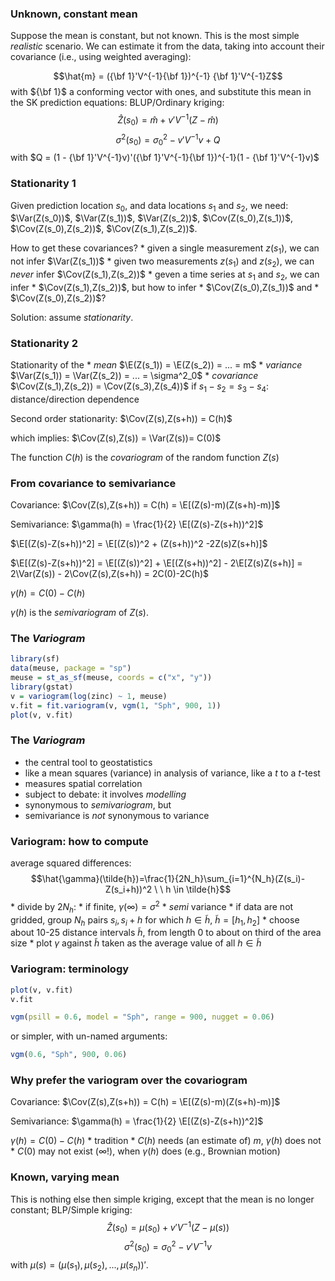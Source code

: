 $$
\newcommand{\E}{{\rm E}}       % E expectation operator
\newcommand{\Var}{{\rm Var}}   % Var variance operator
\newcommand{\Cov}{{\rm Cov}}   % Cov covariance operator
\newcommand{\Cor}{{\rm Corr}}
$$

###  Unknown, constant mean
Suppose the mean is constant, but not known. This is the most simple
_realistic_ scenario. We can estimate it from the data, taking into
account their covariance (i.e., using weighted averaging):

$$\hat{m} = ({\bf 1}'V^{-1}{\bf 1})^{-1} {\bf 1}'V^{-1}Z$$
with ${\bf 1}$ a conforming vector with ones,
and substitute this mean in the SK prediction equations:
BLUP/Ordinary kriging: 
$$\hat{Z}(s_0) = \hat{m} + v'V^{-1} (Z-\hat{m})$$
$$\sigma^2(s_0) = \sigma^2_0 - v'V^{-1}v + Q$$
with $Q = (1 - {\bf 1}'V^{-1}v)'({\bf 1}'V^{-1}{\bf 1})^{-1}(1 - {\bf 1}'V^{-1}v)$


### Stationarity 1
Given prediction location $s_0$, and data locations $s_1$ and
$s_2$, we need: $\Var(Z(s_0))$, $\Var(Z(s_1))$, $\Var(Z(s_2))$,
$\Cov(Z(s_0),Z(s_1))$, $\Cov(Z(s_0),Z(s_2))$, $\Cov(Z(s_1),Z(s_2))$.

How to get these covariances?
* given a single measurement $z(s_1)$, we can not infer $\Var(Z(s_1))$
* given two measurements $z(s_1)$ and $z(s_2)$, we can _never_
infer $\Cov(Z(s_1),Z(s_2))$
* geven a time series at $s_1$ and $s_2$, we can infer 
 * $\Cov(Z(s_1),Z(s_2))$, but how to infer 
 * $\Cov(Z(s_0),Z(s_1))$ and
 * $\Cov(Z(s_0),Z(s_2))$?

Solution: assume _stationarity_.

### Stationarity 2

Stationarity of the
* _mean_ $\E(Z(s_1)) = \E(Z(s_2)) = ... = m$
* _variance_ $\Var(Z(s_1)) = \Var(Z(s_2)) = ... = \sigma^2_0$
* _covariance_ $\Cov(Z(s_1),Z(s_2)) = \Cov(Z(s_3),Z(s_4))$
if $s_1-s_2=s_3-s_4$: distance/direction dependence

Second order stationarity:
$\Cov(Z(s),Z(s+h)) = C(h)$

which implies:
$\Cov(Z(s),Z(s)) = \Var(Z(s))= C(0)$

The function $C(h)$ is the _covariogram_ of the random
function $Z(s)$

### From covariance to semivariance
Covariance: $\Cov(Z(s),Z(s+h)) = C(h) = \E[(Z(s)-m)(Z(s+h)-m)]$

Semivariance: $\gamma(h) = \frac{1}{2} \E[(Z(s)-Z(s+h))^2]$

$\E[(Z(s)-Z(s+h))^2] = \E[(Z(s))^2 + (Z(s+h))^2 -2Z(s)Z(s+h)]$

[Assume $m=0$]:

$\E[(Z(s)-Z(s+h))^2] = \E[(Z(s))^2] + \E[(Z(s+h))^2] - 2\E[Z(s)Z(s+h)] 
= 2\Var(Z(s)) - 2\Cov(Z(s),Z(s+h)) = 2C(0)-2C(h)$

$\gamma(h) = C(0)-C(h)$

$\gamma(h)$ is the _semivariogram_ of $Z(s)$.

### The _Variogram_

```r
library(sf)
data(meuse, package = "sp")
meuse = st_as_sf(meuse, coords = c("x", "y"))
library(gstat)
v = variogram(log(zinc) ~ 1, meuse)
v.fit = fit.variogram(v, vgm(1, "Sph", 900, 1))
plot(v, v.fit)
```

### The _Variogram_
* the central tool to geostatistics
* like a mean squares (variance) in analysis of variance, like
a $t$ to a $t$-test
* measures spatial correlation
* subject to debate: it involves _modelling_
* synonymous to _semivariogram_, but
* semivariance is _not_ synonymous to variance

### Variogram: how to compute
average squared differences: 
$$\hat{\gamma}(\tilde{h})=\frac{1}{2N_h}\sum_{i=1}^{N_h}(Z(s_i)-Z(s_i+h))^2 \ \ 
h \in \tilde{h}$$
* divide by $2N_h$:
 * if finite, $\gamma(\infty)=\sigma^2$
 * _semi_ variance
* if data are not gridded, group $N_h$ pairs $s_i,s_i+h$ for which
$h \in \tilde{h}$, $\tilde{h}=[h_1,h_2]$
* choose about 10-25 distance intervals $\tilde{h}$, from length
0 to about on third of the area size
* plot $\gamma$ against $\tilde{h}$ taken as the average value of all $h \in \tilde{h}$

### Variogram: terminology
```r
plot(v, v.fit)
v.fit
```

```r
vgm(psill = 0.6, model = "Sph", range = 900, nugget = 0.06)
```
or simpler, with un-named arguments:
```r
vgm(0.6, "Sph", 900, 0.06)
```

### Why prefer the variogram over the covariogram

Covariance: $\Cov(Z(s),Z(s+h)) = C(h) = \E[(Z(s)-m)(Z(s+h)-m)]$

Semivariance: $\gamma(h) = \frac{1}{2} \E[(Z(s)-Z(s+h))^2]$

$\gamma(h)=C(0)-C(h)$
* tradition
* $C(h)$ needs (an estimate of) $m$, $\gamma(h)$ does not
* $C(0)$ may not exist ($\infty$!), when $\gamma(h)$ does
(e.g., Brownian motion)

### Known, varying mean
This is nothing else then simple kriging, except that the mean is no longer
constant;
BLP/Simple kriging: 
$$\hat{Z}(s_0) = \mu(s_0) + v'V^{-1} (Z-\mu(s))$$
$$\sigma^2(s_0) = \sigma^2_0 - v'V^{-1}v$$
with $\mu(s) = (\mu(s_1),\mu(s_2),...,\mu(s_n))'$. 
